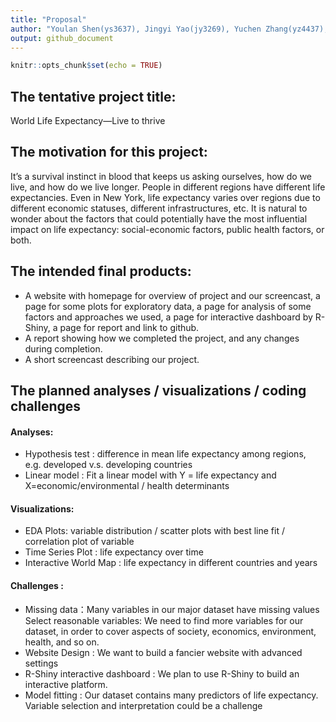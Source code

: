 ```yaml
---
title: "Proposal"
author: "Youlan Shen(ys3637), Jingyi Yao(jy3269), Yuchen Zhang(yz4437), Shun Xie(sx2337)"
output: github_document
---
```


```r
knitr::opts_chunk$set(echo = TRUE)
```


## The tentative project title:
World Life Expectancy—Live to thrive
 
## The motivation for this project:
It's a survival instinct in blood that keeps us asking ourselves, how do we live, and how do we live longer. People in different regions have different life expectancies. Even in New York, life expectancy varies over regions due to different economic statuses, different infrastructures, etc. It is natural to wonder about the factors that could potentially have the most influential impact on life expectancy: social-economic factors, public health factors, or both. 

## The intended final products:
 * A website with homepage for overview of project and our screencast, a page for some plots for exploratory data, a page for analysis of some factors and approaches we used, a page for interactive dashboard by R-Shiny, a page for report and link to github.
 * A report showing how we completed the project, and any changes during completion.
 * A short screencast describing our project.

## The planned analyses / visualizations / coding challenges

#### Analyses:

  * Hypothesis test : difference in mean life expectancy among regions, e.g. developed v.s. developing countries
  * Linear model : Fit a linear model with Y = life expectancy and X=economic/environmental / health determinants  
                        
#### Visualizations:

  * EDA Plots: variable distribution / scatter plots with best line fit / correlation plot of variable
  * Time Series Plot : life expectancy over time
  * Interactive World Map : life expectancy in different countries and years
  
  
#### Challenges : 

  * Missing data：Many variables in our major dataset have missing values
Select reasonable variables: We need to find more variables for our dataset, in order to cover aspects of society, economics, environment, health, and so on.
  * Website Design : We want to build a fancier website with advanced settings
  * R-Shiny interactive dashboard : We plan to use R-Shiny to build an interactive platform.
  * Model fitting : Our dataset contains many predictors of life expectancy. Variable selection and interpretation could be a challenge

